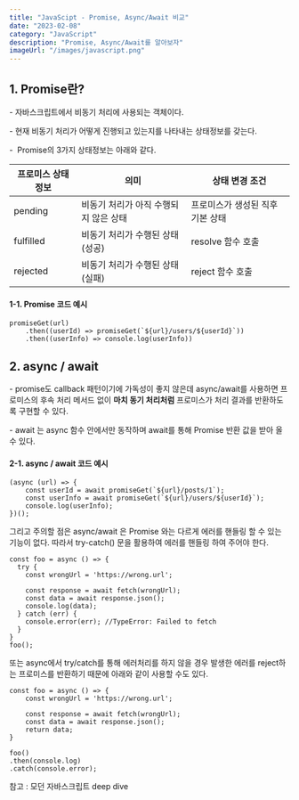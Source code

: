 ```yaml
---
title: "JavaScipt - Promise, Async/Await 비교"
date: "2023-02-08"
category: "JavaScript"
description: "Promise, Async/Await를 알아보자"
imageUrl: "/images/javascript.png"
---
```


## 1\. Promise란?

\- 자바스크립트에서 비동기 처리에 사용되는 객체이다. 

\- 현재 비동기 처리가 어떻게 진행되고 있는지를 나타내는 상태정보를 갖는다. 

\-  Promise의 3가지 상태정보는 아래와 같다.

| 프로미스 상태 정보 |  의미 |  상태 변경 조건 |
| --- | --- | --- |
| pending | 비동기 처리가 아직 수행되지 않은 상태 | 프로미스가 생성된 직후 기본 상태 |
| fulfilled | 비동기 처리가 수행된 상태(성공) | resolve 함수 호출 |
| rejected | 비동기 처리가 수행된 상태(실패) | reject 함수 호출 |

#### 1-1. Promise 코드 예시

```
promiseGet(url)
	.then((userId) => promiseGet(`${url}/users/${userId}`))
	.then((userInfo) => console.log(userInfo))
```

## 2\. async / await

\- promise도 callback 패턴이기에 가독성이 좋지 않은데 async/await를 사용하면 프로미스의 후속 처리 메서드 없이 **마치 동기 처리처럼** 프로미스가 처리 결과를 반환하도록 구현할 수 있다.

\- await 는 async 함수 안에서만 동작하며 await를 통해 Promise 반환 값을 받아 올 수 있다.

#### 2-1. async / await 코드 예시

```
(async (url) => {
	const userId = await promiseGet(`${url}/posts/1`);
	const userInfo = await promiseGet(`${url}/users/${userId}`);
	console.log(userInfo);
})();
```

그리고 주의할 점은 async/await 은 Promise 와는 다르게 에러를 핸들링 할 수 있는 기능이 없다. 따라서 try-catch() 문을 활용하여 에러를 핸들링 하여 주어야 한다.

```
const foo = async () => {
  try {
    const wrongUrl = 'https://wrong.url';

    const response = await fetch(wrongUrl);
    const data = await response.json();
    console.log(data);
  } catch (err) {
    console.error(err); //TypeError: Failed to fetch
  }
}
foo();
```

또는 async에서 try/catch를 통해 에러처리를 하지 않을 경우 발생한 에러를 reject하는 프로미스를 반환하기 때문에 아래와 같이 사용할 수도 있다.

```
const foo = async () => {
    const wrongUrl = 'https://wrong.url';

    const response = await fetch(wrongUrl);
    const data = await response.json();
    return data;
}

foo()
.then(console.log)
.catch(console.error);
```

참고 : 모던 자바스크립트 deep dive